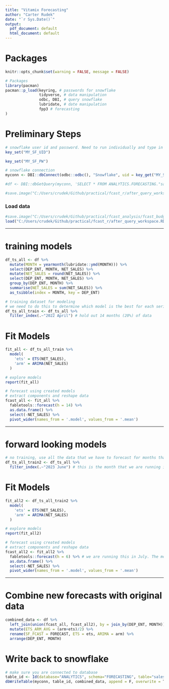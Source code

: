 ---
title: "Vitamix Forecasting"
author: "Carter Rudek"
date: "`r Sys.Date()`"
output:
  pdf_document: default
  html_document: default
---

# Packages

```{r Setup, Packages and Environment, include=FALSE}
knitr::opts_chunk$set(warning = FALSE, message = FALSE) 

# Packages
library(pacman)
pacman::p_load(keyring, # passwords for snowflake
               tidyverse, # data manipulation
               odbc, DBI, # query snowflake
               lubridate, # date manipulation
               fpp3 # forecasting
)

```


# Preliminary Steps

```{r Snowflake}
# snowflake user id and password. Need to run individually and type in textbox.
key_set("MY_SF_UID")
```

```{r Snowflake}
key_set("MY_SF_PW")
```

```{r Connection, include = FALSE}
# snowflake connection
myconn <- DBI::dbConnect(odbc::odbc(), "Snowflake", uid = key_get("MY_SF_UID"), pwd = key_get("MY_SF_PW"))
```


```{r query, include = FALSE}
#df <- DBI::dbGetQuery(myconn, 'SELECT * FROM ANALYTICS.FORECASTING."sales_fcast_combined_v"')

#save.image("C:/Users/crudek/Github/practical/fcast_r/after_query_workspace.RData")
```

### Load data

```{r}
#save.image("C:/Users/crudek/Github/practical/fcast_analysis/fcast_budget_analysis/after_query_workspace.RData")
load("C:/Users/crudek/Github/practical/fcast_r/after_query_workspace.RData")
```


___________________________________________________________________________________________________________________________________________________________

# training models

```{r}
df_ts_all <- df %>%
  mutate(MONTH = yearmonth(lubridate::ymd(MONTH))) %>%
  select(DEP_ENT, MONTH, NET_SALES) %>%
  mutate(NET_SALES = round(NET_SALES)) %>%
  select(DEP_ENT, MONTH, NET_SALES) %>%
  group_by(DEP_ENT, MONTH) %>%
  summarise(NET_SALES = sum(NET_SALES)) %>%
  as_tsibble(index = MONTH, key = DEP_ENT)
```


```{r}
# training dataset for modeling
# we need to do this to determine which model is the best for each series
df_ts_all_train <- df_ts_all %>%
  filter_index(.~"2022 April") # hold out 14 months (20%) of data
```

# Fit Models

```{r}
fit_all <- df_ts_all_train %>%
  model(
    'ets' = ETS(NET_SALES),
    'arm' = ARIMA(NET_SALES)
  )
```


```{r}
# explore models
report(fit_all)
```


```{r}
# forecast using created models
# extract components and reshape data 
fcast_all <- fit_all %>%
  fabletools::forecast(h = 14) %>%
  as.data.frame() %>%
  select(-NET_SALES) %>%
  pivot_wider(names_from = '.model', values_from = '.mean')
```


_________________________________________________________________________________________________________________________________________________________

# forward looking models

```{r}
# no training, use all the data that we have to forecast for months that havent happened yet
df_ts_all_train2 <- df_ts_all %>%
  filter_index(.~"2023 June") # this is the month that we are running it in
```

# Fit Models

```{r}
fit_all2 <- df_ts_all_train2 %>%
  model(
    'ets' = ETS(NET_SALES),
    'arm' = ARIMA(NET_SALES)
  )
```


```{r}
# explore models
report(fit_all2)
```


```{r}
# forecast using created models
# extract components and reshape data 
fcast_all2 <- fit_all2 %>%
  fabletools::forecast(h = 6) %>% # we are running this in July. The models use data up until June 2023. we want to forecast the last 6 months of 2023
  as.data.frame() %>%
  select(-NET_SALES) %>%
  pivot_wider(names_from = '.model', values_from = '.mean')
```


________________________________________________________________________________________________________________________________________________________

# Combine new forecasts with original data

```{r}
combined_data <- df %>%
  left_join(union(fcast_all, fcast_all2), by = join_by(DEP_ENT, MONTH)) %>%
  mutate(ETS_ARM_AVG = (arm+ets)/2) %>%
  rename(SF_FCAST = FORECAST, ETS = ets, ARIMA = arm) %>%
  arrange(DEP_ENT, MONTH) 
```

# Write back to snowflake

```{r}
# make sure you are connected to database
table_id <- Id(database="ANALYTICS", schema="FORECASTING", table="sales_fcast_combined_t")
dbWriteTable(myconn, table_id, combined_data, append = F, overwrite = T, verbose = T)
```


































